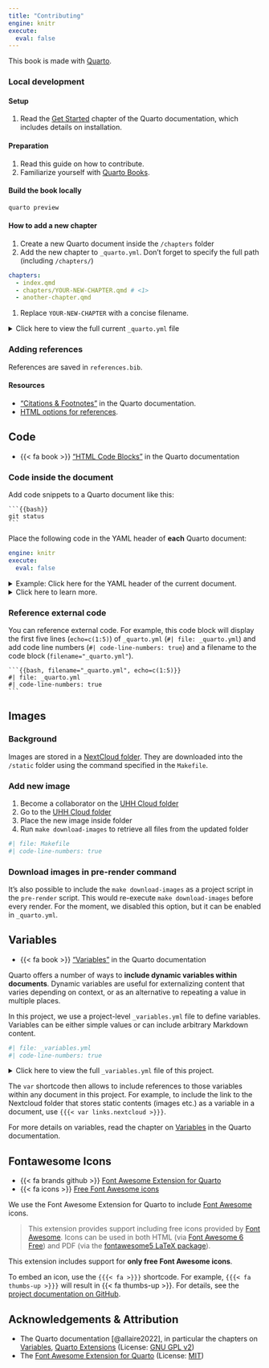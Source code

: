 ```yaml
---
title: "Contributing"
engine: knitr
execute:
  eval: false
---
```


This book is made with [Quarto](https://quarto.org/).

### Local development

#### Setup

1. Read the [Get Started](https://quarto.org/docs/get-started/) chapter of the Quarto documentation, which includes details on installation.

#### Preparation

1. Read this guide on how to contribute.
2. Familiarize yourself with [Quarto Books](https://quarto.org/docs/books/).

#### Build the book locally

```bash
quarto preview
```

#### How to add a new chapter

1. Create a new Quarto document inside the `/chapters` folder
2. Add the new chapter to `_quarto.yml`. Don't forget to specify the full path (including `/chapters/`)

```yaml
chapters:
  - index.qmd
  - chapters/YOUR-NEW-CHAPTER.qmd # <1>
  - another-chapter.qmd
```
1. Replace `YOUR-NEW-CHAPTER` with a concise filename.

<details>
<summary>Click here to view the full current `_quarto.yml` file</summary>
```bash
#| file: _quarto.yml
#| code-line-numbers: true
```
</details>

### Adding references

References are saved in `references.bib`.

#### Resources

- ["Citations & Footnotes"](https://quarto.org/docs/authoring/footnotes-and-citations.html) in the Quarto documentation.
- [HTML options for references](https://quarto.org/docs/reference/formats/html.html#references).

## Code

- {{< fa book >}} ["HTML Code Blocks"](https://quarto.org/docs/output-formats/html-code.html) in the Quarto documentation

### Code inside the document

Add code snippets to a Quarto document like this:

````
```{{bash}}
git status
```
````

::: {.callout-warning title="Disable code execution in all Quarto documents by default!"}

Place the following code in the YAML header of **each** Quarto document:

```yaml
engine: knitr
execute:
  eval: false
```

<details>
<summary>Example: Click here for the YAML header of the current document.</summary>
```yaml
#| file: chapters/contributing.qmd
#| code-line-numbers: true
```
</details>

<details>
<summary>Click here to learn more.</summary>
Quarto enables the inclusion of executable code blocks in Markdown.
This empowers users to create reproducible documents and reports, as the code needed for generating the output is embedded within the document and automatically executed during rendering.

However, in this guide, we usually only want to **display code but not execute it**!
We therefore need to disable code execution in the YAML header of each Quarto document.

The YAML header in a Quarto document is used to specify important metadata and settings for the document.
It is typically placed at the top of the document enclosed between three dashes (`---`) to separate it from the main content.
The YAML header provides instructions to the Quarto rendering engine on how to process and present the document.
</details>

:::

### Reference external code

You can reference external code.
For example, this code block will display the first five lines (`echo=c(1:5)`) of `_quarto.yml` (`#| file: _quarto.yml`) and add code line numbers (`#| code-line-numbers: true`) and a filename to the code block (`filename="_quarto.yml"`).

````
```{{bash, filename="_quarto.yml", echo=c(1:5)}}
#| file: _quarto.yml
#| code-line-numbers: true
```
````

## Images

### Background

Images are stored in a [NextCloud folder]({{< var links.nextcloud >}}).
They are downloaded into the `/static` folder using the command specified in the `Makefile`.

### Add new image

1. Become a collaborator on the [UHH Cloud folder]({{< var links.nextcloud >}})
1. Go to the [UHH Cloud folder]({{< var links.nextcloud >}})
1. Place the new image inside folder
1. Run `make download-images` to retrieve all files from the updated folder

::: {.callout-tip title="What's a Makefile?" collapse="false"}

```bash
#| file: Makefile
#| code-line-numbers: true
```

:::

### Download images in pre-render command

It's also possible to include the `make download-images` as a project script in the `pre-render` script.
This would re-execute `make download-images` before every render.
For the moment, we disabled this option, but it can be enabled in `_quarto.yml`.

## Variables

- {{< fa book >}} ["Variables"](https://quarto.org/docs/authoring/variables.html) in the Quarto documentation

Quarto offers a number of ways to **include dynamic variables within documents**.
Dynamic variables are useful for externalizing content that varies depending on context, or as an alternative to repeating a value in multiple places.

In this project, we use a project-level `_variables.yml` file to define variables.
Variables can be either simple values or can include arbitrary Markdown content.

```bash
#| file: _variables.yml
#| code-line-numbers: true
```

<details>
<summary>Click here to view the full `_variables.yml` file of this project.</summary>
```bash
#| file: _variables.yml
#| code-line-numbers: true
```
</details>

The `var` shortcode then allows to include references to those variables within any document in this project.
For example, to include the link to the Nextcloud folder that stores static contents (images etc.) as a variable in a document, use `{{{< var links.nextcloud >}}}`.

For more details on variables, read the chapter on [Variables](https://quarto.org/docs/authoring/variables.html) in the Quarto documentation. 

## Fontawesome Icons

- {{< fa brands github >}} [Font Awesome Extension for Quarto](https://github.com/quarto-ext/fontawesome)
- {{< fa icons >}} [Free Font Awesome icons](https://fontawesome.com/search?m=free)

We use the Font Awesome Extension for Quarto to include [Font Awesome](https://fontawesome.com/) icons.

> This extension provides support including free icons provided by [Font Awesome](https://fontawesome.com/).
> Icons can be used in both HTML (via [Font Awesome 6 Free](https://fontawesome.com/search?m=free)) and PDF (via the [fontawesome5 LaTeX package](https://ctan.org/pkg/fontawesome5?lang=en)).

This extension includes support for **only free Font Awesome icons**.

To embed an icon, use the `{{{< fa >}}}` shortcode.
For example, `{{{< fa thumbs-up >}}}` will result in {{< fa thumbs-up >}}.
For details, see the [project documentation on GitHub](https://github.com/quarto-ext/fontawesome).

## Acknowledgements & Attribution

- The Quarto documentation [@allaire2022], in particular the chapters on [Variables](https://quarto.org/docs/authoring/variables.html), [Quarto Extensions](https://quarto.org/docs/extensions/) (License: [GNU GPL v2](https://quarto.org/license.html))
- The [Font Awesome Extension for Quarto](https://github.com/quarto-ext/fontawesome) (License: [MIT](https://github.com/quarto-ext/fontawesome/blob/main/LICENSE))
